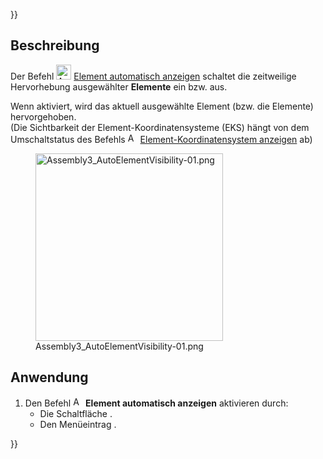 {{UnfinishedDocu{{#translation:}}}}
<languages/>

{{Docnav/de
|[[Assembly3_AutoFixElement/de|Element automatisch fixieren]]
|[[Assembly3_ShowElementCS/de|Element-Koordinatensystem anzeigen]]
|[[Assembly3_Workbench/de|Assembly3]]
|IconL=Assembly_AutoFixElement.svg‎‎
|IconR=Assembly_ShowElementCS.svg‎‎
|IconC=Assembly3_workbench_icon.svg
}}

{{GuiCommand/de
|Name=Assembly3 AutoElementVisibility
|Name/de=Assembly3  ElementAutomatischAnzeigen
|Icon=Assembly_AutoElementVis.svg‎‎
|MenuLocation=Assembly3 → Element style → Auto element visibility
|Workbenches=[[Assembly3_Workbench/de|Assembly3]]
}}

<span id="Description"></span>
==Beschreibung==

Der Befehl [[Image:Assembly_AutoElementVis.svg|24px]] [[Assembly3_AutoElementVisibility/de|Element automatisch anzeigen]] schaltet die zeitweilige Hervorhebung ausgewählter '''Elemente''' ein bzw. aus.

Wenn aktiviert, wird das aktuell ausgewählte Element (bzw. die Elemente) hervorgehoben. </br> (Die Sichtbarkeit der Element-Koordinatensysteme (EKS) hängt von dem Umschaltstatus des Befehls [[Image:Assembly_ShowElementCS.svg|16px]] [[Assembly3_ShowElementCS/de|Element-Koordinatensystem anzeigen]] ab)

[[Image:Assembly3_AutoElementVisibility-01.png|300px]]

{{Caption|Hervorgehobenes Element einer Fläche mit sichtbarem EKS}}

<span id="Usage"></span>
==Anwendung==

# Den Befehl [[Image:Assembly_AutoElementVis.svg|16px]] '''Element automatisch anzeigen''' aktivieren durch:
#* Die Schaltfläche {{Button|[[Image:Assembly_AutoElementVis.svg|16px]] [[Assembly3_AutoElementVisibility/de|Element automatisch anzeigen]]}}.
#* Den Menüeintrag {{MenuCommand|Assembly3 → Element style → [[Image:Assembly_AutoElementVis.svg|16px]] Element automatisch anzeigen}}.


{{Docnav/de
|[[Assembly3_AutoFixElement/de|Element automatisch fixieren]]
|[[Assembly3_ShowElementCS/de|Element-Koordinatensystem anzeigen]]
|[[Assembly3_Workbench/de|Assembly3]]
|IconL=Assembly_AutoFixElement.svg‎‎
|IconR=Assembly_ShowElementCS.svg‎‎
|IconC=Assembly3_workbench_icon.svg
}}
 
{{Userdocnavi{{#translation:}}}}